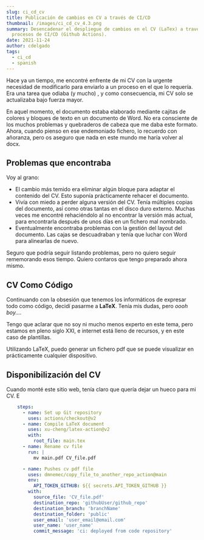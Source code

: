 ```yaml
---
slug: ci_cd_cv
title: Publicación de cambios en CV a través de CI/CD
thumbnail: /images/ci_cd_cv_4.3.png
summary: Desencadenar el despliegue de cambios en el CV (LaTex) a través de
  procesos de CI/CD (Github Actions).
date: 2021-11-24
author: cdelgado
tags:
  - ci_cd
  - spanish
---
```

Hace ya un tiempo, me encontré enfrente de mi CV con la urgente necesidad de modificarlo para enviarlo a un proceso en el que lo requería. Era una tarea que odiaba (y mucho) , y como consecuencia, mi CV solo se actualizaba bajo fuerza mayor.

En aquel momento, el documento estaba elaborado mediante cajitas de colores y bloques de texto en un documento de Word. No era consciente de los muchos problemas y quebraderos de cabeza que me daba este formato. Ahora, cuando pienso en ese endemoniado fichero, lo recuerdo con añoranza, pero os aseguro que nada en este mundo me haría volver al docx. 

## Problemas que encontraba

Voy al grano: 

* El cambio más temido era eliminar algún bloque para adaptar el contenido del CV. Esto suponía prácticamente rehacer el documento. 
* Vivía con miedo a perder alguna versión del CV. Tenía múltiples copias del documento, así como otras tantas en el disco duro externo. Muchas veces me encontré rehaciéndolo al no encontrar la versión más actual, para encontrarla después de unos días en un fichero mal nombrado. 
* Eventualmente encontraba problemas con la gestión del layout del documento. Las cajas se descuadraban y tenía que luchar con Word para alinearlas de nuevo. 

Seguro que podría seguir listando problemas, pero no quiero seguir rememorando esos tiempo. Quiero contaros que tengo preparado ahora mismo. 

## CV Como Código

Continuando con la obsesión que tenemos los informáticos de expresar todo como código, decidí pasarme a **LaTeX**. Tenía mis dudas, pero *oooh boy....*

Tengo que aclarar que no soy ni mucho menos experto en este tema, pero estamos en pleno siglo XXI, e internet está lleno de recursos, y en este caso de plantillas. 

Utilizando LaTeX, puedo generar un fichero pdf que se puede visualizar en prácticamente cualquier dispositivo. 

## Disponibilización del CV

Cuando monté este sitio web, tenía claro que quería dejar un hueco para mi CV. E

```yaml
    steps:
      - name: Set up Git repository
        uses: actions/checkout@v2
      - name: Compile LaTeX document
        uses: xu-cheng/latex-action@v2
        with:
          root_file: main.tex
      - name: Rename cv file
        run: |
          mv main.pdf CV_file.pdf

```

```yaml
      - name: Pushes cv pdf file
        uses: dmnemec/copy_file_to_another_repo_action@main
        env:
          API_TOKEN_GITHUB: ${{ secrets.API_TOKEN_GITHUB }}
        with:
          source_file: 'CV_file.pdf'
          destination_repo: 'githubUser/github_repo'
          destination_branch: 'branchName'
          destination_folder: 'public'
          user_email: 'user_email@email.com'
          user_name: 'user_name'
          commit_message: 'ci: deployed from code repository'
```
